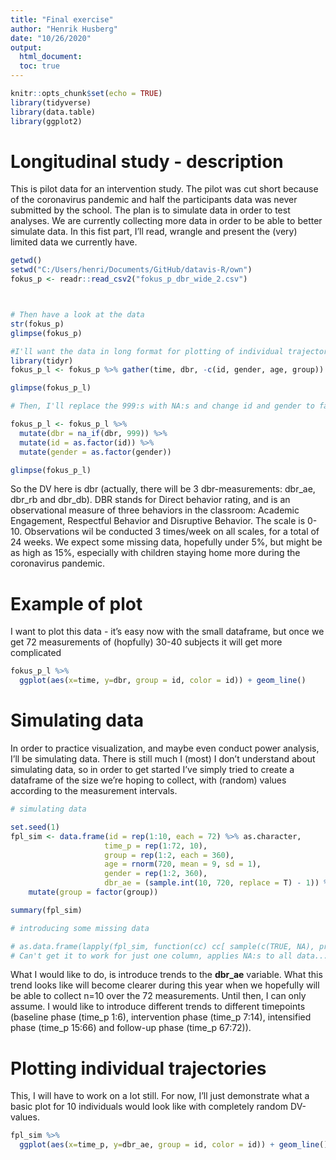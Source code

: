 ```yaml
---
title: "Final exercise"
author: "Henrik Husberg"
date: "10/26/2020"
output: 
  html_document:
  toc: true
---
```


```r
knitr::opts_chunk$set(echo = TRUE)
library(tidyverse)
library(data.table)
library(ggplot2)
```

# Longitudinal study - description

This is pilot data for an intervention study. The pilot was cut short because of the coronavirus pandemic
and half the participants data was never submitted by the school. The plan is to simulate data in order to 
test analyses. We are currently collecting more data in order to be able to better simulate data. In this fist part, I'll read, wrangle and present the (very) limited data we currently have.

```r
getwd()
setwd("C:/Users/henri/Documents/GitHub/datavis-R/own")
fokus_p <- readr::read_csv2("fokus_p_dbr_wide_2.csv")



# Then have a look at the data
str(fokus_p)
glimpse(fokus_p)

#I'll want the data in long format for plotting of individual trajectories
library(tidyr)
fokus_p_l <- fokus_p %>% gather(time, dbr, -c(id, gender, age, group))

glimpse(fokus_p_l)

# Then, I'll replace the 999:s with NA:s and change id and gender to factors

fokus_p_l <- fokus_p_l %>%
  mutate(dbr = na_if(dbr, 999)) %>%
  mutate(id = as.factor(id)) %>%
  mutate(gender = as.factor(gender))

glimpse(fokus_p_l)

```

So the DV here is dbr (actually, there will be 3 dbr-measurements: dbr_ae, dbr_rb and dbr_db). DBR stands for Direct behavior rating, and is an observational measure of three behaviors in the classroom: Academic Engagement, Respectful Behavior and Disruptive Behavior. The scale is 0-10. Observations wil be conducted 3 times/week on all scales, for a total of 24 weeks. We expect some missing data, hopefully under 5%, but might be as high as 15%, especially with children staying home more during the coronavirus pandemic.

# Example of plot

I want to plot this data - it's easy now with the small dataframe, but once we get 72 measurements of (hopfully) 30-40 subjects it will get more complicated

```r
fokus_p_l %>%
  ggplot(aes(x=time, y=dbr, group = id, color = id)) + geom_line()
```
# Simulating data

In order to practice visualization, and maybe even conduct power analysis, I'll be simulating data. There is still much I (most) I don't understand about simulating data, so in order to get started I've simply tried to create a dataframe of the size we're hoping to collect, with (random) values according to the measurement intervals.

```r
# simulating data

set.seed(1)
fpl_sim <- data.frame(id = rep(1:10, each = 72) %>% as.character,
                     time_p = rep(1:72, 10),
                     group = rep(1:2, each = 360),
                     age = rnorm(720, mean = 9, sd = 1),
                     gender = rep(1:2, 360),
                     dbr_ae = (sample.int(10, 720, replace = T) - 1)) %>%
    mutate(group = factor(group))

summary(fpl_sim)  

# introducing some missing data

# as.data.frame(lapply(fpl_sim, function(cc) cc[ sample(c(TRUE, NA), prob = c(0.85, 0.15), size = length(cc), replace = TRUE) ]))
# Can't get it to work for just one column, applies NA:s to all data...

```
What I would like to do, is introduce trends to the **dbr_ae** variable. What this trend looks like will become clearer during this year when we hopefully will be able to collect n=10 over the 72 measurements. Until then, I can only assume. I would like to introduce different trends to different timepoints (baseline phase (time_p 1:6), intervention phase (time_p 7:14), intensified phase (time_p 15:66) and follow-up phase (time_p 67:72)).

# Plotting individual trajectories

This, I will have to work on a lot still. For now, I'll just demonstrate what a basic plot for 10 individuals would look like with completely random DV-values.

```r
fpl_sim %>%
  ggplot(aes(x=time_p, y=dbr_ae, group = id, color = id)) + geom_line()
```
